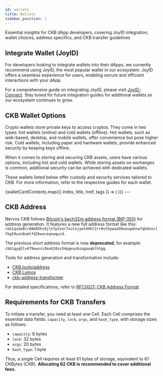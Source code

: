 ```yaml
---
id: wallets
title: Wallets
sidebar_position: 1
---
```




Essential insights for CKB dApp developers, covering JoyID integration, wallet choices, address specifics, and CKB transfer guidelines

## Integrate Wallet (JoyID)
For developers looking to integrate wallets into their dApps, we currently recommend using JoyID, the most popular wallet in our ecosystem. JoyID offers a seamless experience for users, enabling secure and efficient interactions with your dApp. 

For a comprehensive guide on integrating JoyID, please visit [JoyID-Connect](https://docs.joyid.dev/guide/evm/connect). Stay tuned for future integration guides for additional wallets as our ecosystem continues to grow.

## CKB Wallet Options

Crypto wallets store private keys to access cryptos. They come in two types: hot wallets (online) and cold wallets (offline). Hot wallets, such as web-based, desktop, and mobile wallets, offer convenience but pose higher risk. Cold wallets, including paper and hardware wallets, provide enhanced security by keeping keys offline.

When it comes to storing and securing CKB assets, users have various options, including hot and cold wallets. While storing assets on exchanges is common, additional security can be achieved with dedicated wallets. 

These wallets listed below offer custody and security services tailored to CKB. For more information, refer to the respective guides for each wallet.

<CardLayout> 
{walletCardContents.map(({ index, title, href, tags }) => (
    <WalletCard
      key={index}
      title={title}
      href={href}
      tags={tags}
    />
  ))}
</CardLayout>
---

## CKB Address

Nervos CKB follows [Bitcoin's bech32m address format (BIP-350)](https://github.com/sipa/bips/blob/bip-bech32m/bip-0350.mediawiki) for address generation. It features a new full address format like this: `ckb1qzda0cr08m85hc8jlnfp3zer7xulejywt49kt2rr0vthywaa50xwsqdnnw7qkdnnclfkg59uzn8umtfd2kwxceqxwquc4`. 

The previous short address format is now **deprecated**, for example: `ckb1qyq5lv479ewscx3ms620sv34pgeuz6zagaaqklhtgg`. 

Tools for address generation and transformation include:
- [CKB.tools/address](https://ckb.tools/)
- [CKB Lumos](https://lumos-website.vercel.app/#2-generate-a-wallet-account)
- [ckb-address-transformer](https://codesandbox.io/s/ckb-address-transformer-524gi)

For detailed specifications, refer to [RFC0021: CKB Address Format](https://github.com/nervosnetwork/rfcs/blob/master/rfcs/0021-ckb-address-format/0021-ckb-address-format.md).


## Requirements for CKB Transfers

To initiate a transfer, you need at least one Cell. Each Cell comprises the essential data fields: `capacity`, `lock`, `args`, and `hash_type`, with storage sizes as follows:
- `capacity`: 8 bytes
- `lock`: 32 bytes
- `args`: 20 bytes
- `hash_type`: 1 byte

Thus, a single Cell requires at least 61 bytes of storage, equivalent to 61 CKBytes (CKB). **Allocating 62 CKB is recommended to cover additional fees.**